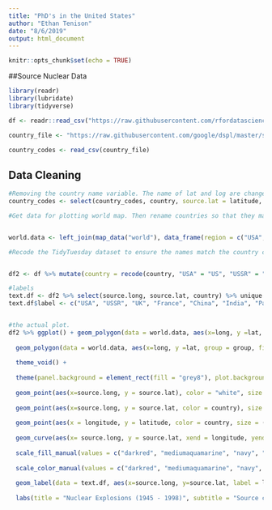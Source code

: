 ```yaml
---
title: "PhD's in the United States"
author: "Ethan Tenison"
date: "8/6/2019"
output: html_document
---
```


```r
knitr::opts_chunk$set(echo = TRUE)
```

##Source Nuclear Data 
```r
library(readr)
library(lubridate)
library(tidyverse)

df <- readr::read_csv("https://raw.githubusercontent.com/rfordatascience/tidytuesday/master/data/2019/2019-08-20/nuclear_explosions.csv")

country_file <- "https://raw.githubusercontent.com/google/dspl/master/samples/google/canonical/countries.csv"

country_codes <- read_csv(country_file)

```

## Data Cleaning 

```r

#Removing the country name variable. The name of lat and log are changed so that the final dataframe has coordinates for the explosions and the countries. 
country_codes <- select(country_codes, country, source.lat = latitude, source.long = longitude)

#Get data for plotting world map. Then rename countries so that they match the country_codes data frame, and ensure the former USSR countires have the same name. 


world.data <- left_join(map_data("world"), data_frame(region = c("USA", "Russia", "UK", "France", "India", "Pakistan", "China", "Georgia", "Ukraine", "Moldova", "Belarus", "Armenia", "Azerbaijan", "Kazakhstan", "Uzbekistan", "Turkmenistan", "Kyrgyzstan", "Tajikistan"), country = c("US", "RU", "GB", "FR", "IN", "PK", "CN", "RU", "RU", "RU", "RU", "RU" ,"RU" ,"RU" ,"RU" ,"RU" ,"RU" ,"RU")))

#Recode the TidyTuesday dataset to ensure the names match the country codes and then merge the two dataframes


df2 <- df %>% mutate(country = recode(country, "USA" = "US", "USSR" = "RU", "UK" = "GB", "FRANCE" = "FR", "INDIA" = "IN", "PAKIST" = "PK", "CHINA" = "CN")) %>% left_join(country_codes, by = "country")

```

```r

#labels 
text.df <- df2 %>% select(source.long, source.lat, country) %>% unique 
text.df$label <- c("USA", "USSR", "UK", "France", "China", "India", "Pakistan")


#the actual plot.
df2 %>% ggplot() + geom_polygon(data = world.data, aes(x=long, y =lat, group= group), fill ="lightgray") + 
  
  geom_polygon(data = world.data, aes(x=long, y =lat, group = group, fill = country), alpha = 0.8) +
    
  theme_void() + 
  
  theme(panel.background = element_rect(fill = "grey8"), plot.background = element_rect(fill = "grey8"), legend.position = "none", plot.title = element_text(color = "lightgray", hjust = 0.5), plot.caption = element_text(color = "lightgray", size = 8), plot.subtitle = element_text(color = "lightgray", size = 9, hjust=0.5)) + 
  
  geom_point(aes(x=source.long, y = source.lat), color = "white", size = 5.3) +
  
  geom_point(aes(x=source.long, y = source.lat, color = country), size = 4) +
  
  geom_point(aes(x = longitude, y = latitude, color = country, size = (yield_upper + yield_lower)/2)) + 
  
  geom_curve(aes(x= source.long, y = source.lat, xend = longitude, yend = latitude, color = country, size = (yield_upper + yield_lower)/2, alpha = 0.3)) +
  
  scale_fill_manual(values = c("darkred", "mediumaquamarine", "navy", "orange", "springgreen3", "brown4", "slateblue", "lightgray")) +
  
  scale_color_manual(values = c("darkred", "mediumaquamarine", "navy", "orange", "springgreen3", "brown1", "slateblue", "lightgray")) +
  
  geom_label(data = text.df, aes(x=source.long, y=source.lat, label = label, fill = country), color = "white", hjust =0, nudge_x=4, size =3) +
  
  labs(title = "Nuclear Explosions (1945 - 1998)", subtitle = "Source country and target location of nuclear explosions. \nLine thickness indicates size of the bomb.", caption = "Data: SIPRI. Plot: Ethan Tenison")
  

    
```